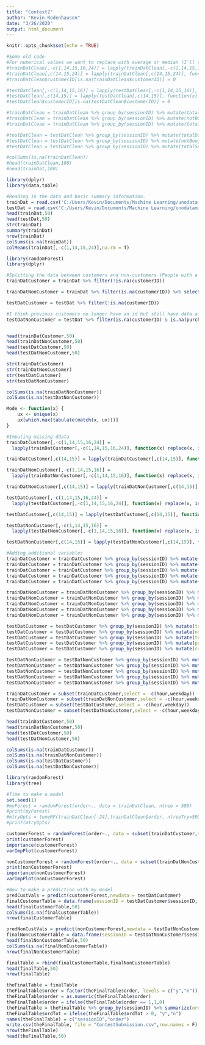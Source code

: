 ---
title: "Contest2"
author: "Kevin Rodenhausen"
date: "3/26/2020"
output: html_document
---

```{r setup, include=FALSE}
knitr::opts_chunk$set(echo = TRUE)
```

```{r}
#Some old code
#For numerical values we want to replace with average or median (I'll try both) for categorical replace with 0.
#trainDatClean[,-c(1,14,15,16,24)] = lapply(trainDatClean[,-c(1,14,15,16,24)], function(x) replace(x, is.na(x), round(mean(x, na.rm = TRUE))))
#trainDatClean[,c(14,15,24)] = lapply(trainDatClean[,c(14,15,24)], function(x) replace(x, is.na(x), Mode(na.omit(x))))
#trainDatClean$customerID[is.na(trainDatClean$customerID)] = 0

#testDatClean[,-c(1,14,15,16)] = lapply(testDatClean[,-c(1,14,15,16)], function(x) replace(x, is.na(x), round(mean(x, na.rm = TRUE))))
#testDatClean[,c(14,15)] = lapply(testDatClean[,c(14,15)], function(x) replace(x, is.na(x), Mode(na.omit(x))))
#testDatClean$customerID[is.na(testDatClean$customerID)] = 0

#trainDatClean = trainDatClean %>% group_by(sessionID) %>% mutate(totalDuration = sum(duration))
#trainDatClean = trainDatClean %>% group_by(sessionID) %>% mutate(notBoughtTotal = clickTotal - cartTotal)
#trainDatClean = trainDatClean %>% group_by(sessionID) %>% mutate(totalSessions = n())

#testDatClean = testDatClean %>% group_by(sessionID) %>% mutate(totalDuration = sum(duration))
#testDatClean = testDatClean %>% group_by(sessionID) %>% mutate(notBoughtTotal = clickTotal - cartTotal)
#testDatClean = testDatClean %>% group_by(sessionID) %>% mutate(totalSessions = n())

#colSums(is.na(trainDatClean))
#head(trainDatClean,100)
#head(trainDat,100)
```

```{r}
library(dplyr)
library(data.table)

#Reading in the data and basic summary information.
trainDat = read.csv('C:/Users/Kevin/Documents/Machine Learning/unodatamining-2020-1/train.csv')
testDat = read.csv('C:/Users/Kevin/Documents/Machine Learning/unodatamining-2020-1/test.csv')
head(trainDat,50)
head(testDat,50)
str(trainDat)
summary(trainDat)
nrow(trainDat)
colSums(is.na(trainDat))
colMeans(trainDat[,-c(1,14,15,24)],na.rm = T)
```

```{r}
library(randomForest)
library(dplyr)

#Splitting the data between customers and non-customers (People with a customerID and those without it.)
trainDatCustomer = trainDat %>% filter(!is.na(customerID))

trainDatNonCustomer = trainDat %>% filter(is.na(customerID)) %>% select(-customerID, -purchase, -score, -account, -age, -salutation, -lastOrder,-payments)

testDatCustomer = testDat %>% filter(!is.na(customerID))

#I think previous customers no longer have an id but still have data associated with previous purchases.
testDatNonCustomer = testDat %>% filter(is.na(customerID) & is.na(purchase) & is.na(score) & is.na(account) & is.na(age) & is.na(salutation) & is.na(lastOrder)) %>% select(-customerID, -purchase, -score, -account, -age, -salutation, -lastOrder, -payments)


head(trainDatCustomer,50)
head(trainDatNonCustomer,50)
head(testDatCustomer,50)
head(testDatNonCustomer,50)

str(trainDatCustomer)
str(trainDatNonCustomer)
str(testDatCustomer)
str(testDatNonCustomer)

colSums(is.na(trainDatNonCustomer))
colSums(is.na(testDatNonCustomer))

Mode <- function(x) {
    ux <- unique(x)
    ux[which.max(tabulate(match(x, ux)))]
}

#Imputing missing ddata
trainDatCustomer[,-c(1,14,15,16,24)] = 
  lapply(trainDatCustomer[,-c(1,14,15,16,24)], function(x) replace(x, is.na(x), round(mean(x,na.rm = TRUE))))

trainDatCustomer[,c(14,15)] = lapply(trainDatCustomer[,c(14,15)], function(x) replace(x, is.na(x), Mode(na.omit(x))))

trainDatNonCustomer[,-c(1,14,15,16)] = 
  lapply(trainDatNonCustomer[,-c(1,14,15,16)], function(x) replace(x, is.na(x), round(mean(x,na.rm = TRUE))))

trainDatNonCustomer[,c(14,15)] = lapply(trainDatNonCustomer[,c(14,15)], function(x) replace(x,is.na(x), Mode(na.omit(x))))

testDatCustomer[,-c(1,14,15,16,24)] = 
  lapply(testDatCustomer[,-c(1,14,15,16,24)], function(x) replace(x, is.na(x), round(mean(x,na.rm = TRUE))))

testDatCustomer[,c(14,15)] = lapply(testDatCustomer[,c(14,15)], function(x) replace(x, is.na(x), Mode(na.omit(x))))

testDatNonCustomer[,-c(1,14,15,16)] = 
  lapply(testDatNonCustomer[,-c(1,14,15,16)], function(x) replace(x, is.na(x), round(mean(x,na.rm = TRUE))))

testDatNonCustomer[,c(14,15)] = lapply(testDatNonCustomer[,c(14,15)], function(x) replace(x,is.na(x), Mode(na.omit(x))))

#Adding additional variables
trainDatCustomer = trainDatCustomer %>% group_by(sessionID) %>% mutate(totalDuration = sum(duration))
trainDatCustomer = trainDatCustomer %>% group_by(sessionID) %>% mutate(notBoughtTotal = clickTotal - cartTotal)
trainDatCustomer = trainDatCustomer %>% group_by(sessionID) %>% mutate(totalSessions = n())
trainDatCustomer = trainDatCustomer %>% group_by(sessionID) %>% mutate(priceRange = cartMax - cartMin)
trainDatCustomer = trainDatCustomer %>% group_by(sessionID) %>% mutate(costRatio = ifelse(cartCount == 0,0,cartTotal / cartCount))

trainDatNonCustomer = trainDatNonCustomer %>% group_by(sessionID) %>% mutate(totalDuration = sum(duration))
trainDatNonCustomer = trainDatNonCustomer %>% group_by(sessionID) %>% mutate(notBoughtTotal = clickTotal - cartTotal)
trainDatNonCustomer = trainDatNonCustomer %>% group_by(sessionID) %>% mutate(totalSessions = n())
trainDatNonCustomer = trainDatNonCustomer %>% group_by(sessionID) %>% mutate(priceRange = cartMax - cartMin)
trainDatNonCustomer = trainDatNonCustomer %>% group_by(sessionID) %>% mutate(costRatio = ifelse(cartCount == 0,0,cartTotal / cartCount))

testDatCustomer = testDatCustomer %>% group_by(sessionID) %>% mutate(totalDuration = sum(duration))
testDatCustomer = testDatCustomer %>% group_by(sessionID) %>% mutate(notBoughtTotal = clickTotal - cartTotal)
testDatCustomer = testDatCustomer %>% group_by(sessionID) %>% mutate(totalSessions = n())
testDatCustomer = testDatCustomer %>% group_by(sessionID) %>% mutate(priceRange = cartMax - cartMin)
testDatCustomer = testDatCustomer %>% group_by(sessionID) %>% mutate(costRatio = ifelse(cartCount == 0,0,cartTotal / cartCount))

testDatNonCustomer = testDatNonCustomer %>% group_by(sessionID) %>% mutate(totalDuration = sum(duration))
testDatNonCustomer = testDatNonCustomer %>% group_by(sessionID) %>% mutate(notBoughtTotal = clickTotal - cartTotal)
testDatNonCustomer = testDatNonCustomer %>% group_by(sessionID) %>% mutate(totalSessions = n())
testDatNonCustomer = testDatNonCustomer %>% group_by(sessionID) %>% mutate(priceRange = cartMax - cartMin)
testDatNonCustomer = testDatNonCustomer %>% group_by(sessionID) %>% mutate(costRatio = ifelse(cartCount == 0,0,cartTotal / cartCount))

trainDatCustomer = subset(trainDatCustomer,select = -c(hour,weekday))
trainDatNonCustomer = subset(trainDatNonCustomer,select = -c(hour,weekday))
testDatCustomer = subset(testDatCustomer,select = -c(hour,weekday))
testDatNonCustomer = subset(testDatNonCustomer,select = -c(hour,weekday))

head(trainDatCustomer,50)
head(trainDatNonCustomer,50)
head(testDatCustomer,50)
head(testDatNonCustomer,50)

colSums(is.na(trainDatCustomer))
colSums(is.na(trainDatNonCustomer))
colSums(is.na(testDatCustomer))
colSums(is.na(testDatNonCustomer))
```

```{r}
library(randomForest)
library(tree)

#Time to make a model 
set.seed(1)
#myForest = randomForest(order~., data = trainDatClean, ntree = 500)
#print(myForest)
#mtryOpts = tuneRF(trainDatClean[-24],trainDatClean$order, ntreeTry=500,stepFactor=1.5,improve=0.01, trace=TRUE, plot=TRUE)
#print(mtryOpts)
```


```{r}

customerForest = randomForest(order~., data = subset(trainDatCustomer,select = -c(sessionID)), ntree = 500,importance = T)
print(customerForest)
importance(customerForest)
varImpPlot(customerForest)

nonCustomerForest = randomForest(order~., data = subset(trainDatNonCustomer,select = -c(sessionID)), ntree = 500,importance = T)
print(nonCustomerForest)
importance(nonCustomerForest)
varImpPlot(nonCustomerForest)
```


```{r}

#Now to make a prediction with my model
predCustVals = predict(customerForest,newdata = testDatCustomer)
finalCustomerTable = data.frame(sessionID = testDatCustomer$sessionID, order = predCustVals)
head(finalCustomerTable,50)
colSums(is.na(finalCustomerTable))
nrow(finalCustomerTable)

predNonCustVals = predict(nonCustomerForest,newdata = testDatNonCustomer)
finalNonCustomerTable = data.frame(sessionID = testDatNonCustomer$sessionID, order = predNonCustVals)
head(finalNonCustomerTable,50)
colSums(is.na(finalNonCustomerTable))
nrow(finalNonCustomerTable)

finalTable = rbind(finalCustomerTable,finalNonCustomerTable)
head(finalTable,50)
nrow(finalTable)
```

```{r}
theFinalTable = finalTable
theFinalTable$order = factor(theFinalTable$order, levels = c("y","n"))
theFinalTable$order = as.numeric(theFinalTable$order)
theFinalTable$order = ifelse(theFinalTable$order == 1,1,0)
theFinalTable = theFinalTable %>% group_by(sessionID) %>% summarize(ordTot = sum(order))
theFinalTable$ordTot = ifelse(theFinalTable$ordTot > 0, "y","n")
names(theFinalTable) = c("sessionID","order")
write.csv(theFinalTable, file = "ContestSubmission.csv",row.names = F)
nrow(theFinalTable)
head(theFinalTable,50)
```



















































